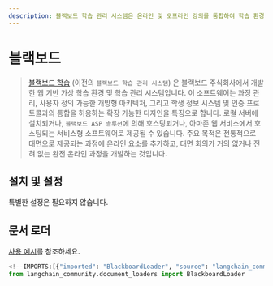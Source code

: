 ```yaml
---
description: 블랙보드 학습 관리 시스템은 온라인 및 오프라인 강의를 통합하여 학습 환경을 제공하는 웹 기반 플랫폼입니다.
---
```


# 블랙보드

> [블랙보드 학습](https://en.wikipedia.org/wiki/Blackboard_Learn) (이전의 `블랙보드 학습 관리 시스템`)
은 블랙보드 주식회사에서 개발한 웹 기반 가상 학습 환경 및 학습 관리 시스템입니다.
이 소프트웨어는 과정 관리, 사용자 정의 가능한 개방형 아키텍처, 그리고 학생 정보 시스템 및 인증 프로토콜과의 통합을 허용하는 확장 가능한 디자인을 특징으로 합니다. 로컬 서버에 설치되거나, `블랙보드 ASP 솔루션`에 의해 호스팅되거나, 아마존 웹 서비스에서 호스팅되는 서비스형 소프트웨어로 제공될 수 있습니다.
주요 목적은 전통적으로 대면으로 제공되는 과정에 온라인 요소를 추가하고, 대면 회의가 거의 없거나 전혀 없는 완전 온라인 과정을 개발하는 것입니다.

## 설치 및 설정

특별한 설정은 필요하지 않습니다.

## 문서 로더

[사용 예시](/docs/integrations/document_loaders/blackboard)를 참조하세요.

```python
<!--IMPORTS:[{"imported": "BlackboardLoader", "source": "langchain_community.document_loaders", "docs": "https://api.python.langchain.com/en/latest/document_loaders/langchain_community.document_loaders.blackboard.BlackboardLoader.html", "title": "Blackboard"}]-->
from langchain_community.document_loaders import BlackboardLoader

```